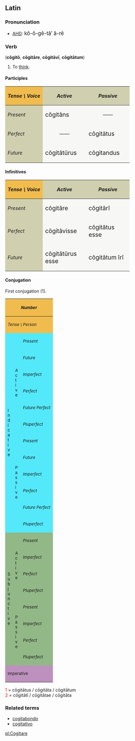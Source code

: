 ==Latin==
===Pronunciation===
*[[AHD]]: <big> k&#335;-&#335;-g&#275;-t&#259;&prime; &#259;-r&#277; </big>

===Verb===
('''c&#333;git&#333;''', '''c&#333;git&#257;re''', '''c&#333;git&#257;v&#299;''', '''c&#333;git&#257;tum''')
# To [[think]].

====Participles====
{| cellpadding="5" border="1"
!style="background:#F1BC4E;"| ''Tense \ Voice''
!style="background:#D0D0B0;"| ''Active''
!style="background:#D0D0B0;"| ''Passive''
|-
!style="background:#D0D0B0;"| ''Present''
|style="background:#F7F7F5;" width=125px| <big> c&#333;git&#257;ns
|style="background:#F7F7F5;" align="center" width=125px| &mdash;&mdash;
|-
!style="background:#D0D0B0;"| ''Perfect''
|style="background:#F7F7F5;" align="center"| &mdash;&mdash;
|style="background:#F7F7F5;"| <big> c&#333;git&#257;tus
|-
!style="background:#D0D0B0;"| ''Future''
|style="background:#F7F7F5;"| <big> c&#333;git&#257;t&#363;rus
|style="background:#F7F7F5;"| <big> c&#333;gitandus
|}

====Infinitives====
{| cellpadding="5" border="1"
!style="background:#F1BC4E;"| ''Tense \ Voice''
!style="background:#D0D0B0;"| ''Active''
!style="background:#D0D0B0;"| ''Passive''
|-
!style="background:#D0D0B0;"| ''Present''
|style="background:#F7F7F5;" width=125px| <big> c&#333;git&#257;re
|style="background:#F7F7F5;" width=125px| <big> c&#333;git&#257;r&#299;
|-
!style="background:#D0D0B0;"| ''Perfect''
|style="background:#F7F7F5;"| <big> c&#333;git&#257;visse
|style="background:#F7F7F5;"| <big> c&#333;git&#257;tus esse
|-
!style="background:#D0D0B0;"| ''Future''
|style="background:#F7F7F5;"| <big> c&#333;git&#257;t&#363;rus esse
|style="background:#F7F7F5;"| <big> c&#333;git&#257;tum &#299;r&#299;
|}

====Conjugation====
First conjugation (1).
{| border="1" cellpadding="2"
!style="background:#F1BC4E;" colspan=3| <small>''Number''
!style="background:#F1BC4E;" colspan=3| <small>''Singular''
!style="background:#F1BC4E;" colspan=3| <small>''Plural''
|-
!style="background:#F1BC4E;" colspan=3| <small>''Tense \ Person''
!style="background:#F1BC4E;"| <small>''1.''
!style="background:#F1BC4E;"| <small>''2.''
!style="background:#F1BC4E;"| <small>''3.''
!style="background:#F1BC4E;"| <small>''11.''
!style="background:#F1BC4E;"| <small>''22.''
!style="background:#F1BC4E;"| <small>''33.''
|-
!style="background:#54E9FA;" rowspan=12|<small>I<br>n<br>d<br>i<br>c<br>a<br>t<br>i<br>v<br>e
!style="background:#54E9FA;" rowspan=6|<small>A<br>c<br>t<br>i<br>v<br>e
!style="background:#54E9FA;"|<small>''Present''
|style="background:#FBFCE4;"|c&#333;git&#333;
|style="background:#FBFCE4;"|c&#333;git&#257;s
|style="background:#FBFCE4;"|c&#333;gitat
|style="background:#FBFCE4;"|c&#333;git&#257;mus
|style="background:#FBFCE4;"|c&#333;git&#257;tis
|style="background:#FBFCE4;"|c&#333;gitant
|-
!style="background:#54E9FA;"| <small>''Future''
|style="background:#FBFCE4;"|c&#333;git&#257;b&#333;
|style="background:#FBFCE4;"|c&#333;git&#257;bis
|style="background:#FBFCE4;"|c&#333;git&#257;bit
|style="background:#FBFCE4;"|c&#333;git&#257;bimus
|style="background:#FBFCE4;"|c&#333;git&#257;bitis
|style="background:#FBFCE4;"|c&#333;git&#257;bunt
|-
!style="background:#54E9FA;"| <small>''Imperfect''
|style="background:#FBFCE4;"|c&#333;git&#257;bam
|style="background:#FBFCE4;"|c&#333;git&#257;b&#257;s
|style="background:#FBFCE4;"|c&#333;git&#257;bat
|style="background:#FBFCE4;"|c&#333;git&#257;b&#257;mus
|style="background:#FBFCE4;"|c&#333;git&#257;b&#257;tis
|style="background:#FBFCE4;"|c&#333;git&#257;bant
|-
!style="background:#54E9FA;"| <small>''Perfect''
|style="background:#FBFCE4;"|c&#333;git&#257;v&#299;
|style="background:#FBFCE4;"|c&#333;git&#257;vist&#299;
|style="background:#FBFCE4;"|c&#333;git&#257;vit
|style="background:#FBFCE4;"|c&#333;git&#257;vimus
|style="background:#FBFCE4;"|c&#333;git&#257;vistis
|style="background:#FBFCE4;"|c&#333;git&#257;v&#275;runt
|-
!style="background:#54E9FA;"| <small>''Future Perfect''
|style="background:#FBFCE4;"|c&#333;git&#257;ver&#333;
|style="background:#FBFCE4;"|c&#333;git&#257;veris
|style="background:#FBFCE4;"|c&#333;git&#257;verit
|style="background:#FBFCE4;"|c&#333;git&#257;verimus
|style="background:#FBFCE4;"|c&#333;git&#257;veritis
|style="background:#FBFCE4;"|c&#333;git&#257;verint
|-
!style="background:#54E9FA;"| <small>''Pluperfect''
|style="background:#FBFCE4;"|c&#333;git&#257;veram
|style="background:#FBFCE4;"|c&#333;git&#257;ver&#257;s
|style="background:#FBFCE4;"|c&#333;git&#257;verat
|style="background:#FBFCE4;"|c&#333;git&#257;ver&#257;mus
|style="background:#FBFCE4;"|c&#333;git&#257;ver&#257;tis
|style="background:#FBFCE4;"|c&#333;git&#257;verant
|-
!style="background:#54E9FA;" rowspan=6| <small>P<br>a<br>s<br>s<br>i<br>v<br>e
!style="background:#54E9FA;"|<small>''Present''
|style="background:#FBFCE4;"|c&#333;gitor
|style="background:#FBFCE4;"|c&#333;git&#257;ris
|style="background:#FBFCE4;"|c&#333;git&#257;tur
|style="background:#FBFCE4;"|c&#333;git&#257;mur
|style="background:#FBFCE4;"|c&#333;git&#257;min&#299;
|style="background:#FBFCE4;"|c&#333;gitantur
|-
!style="background:#54E9FA;"|<small>''Future''
|style="background:#FBFCE4;"|c&#333;git&#257;bor
|style="background:#FBFCE4;"|c&#333;git&#257;beris
|style="background:#FBFCE4;"|c&#333;git&#257;bitur
|style="background:#FBFCE4;"|c&#333;git&#257;bimur
|style="background:#FBFCE4;"|c&#333;git&#257;bimin&#299;
|style="background:#FBFCE4;"|c&#333;git&#257;buntur
|-
!style="background:#54E9FA;"|<small>''Imperfect''
|style="background:#FBFCE4;"|c&#333;git&#257;bar
|style="background:#FBFCE4;"|c&#333;git&#257;b&#257;ris
|style="background:#FBFCE4;"|c&#333;git&#257;b&#257;tur
|style="background:#FBFCE4;"|c&#333;git&#257;b&#257;mur
|style="background:#FBFCE4;"|c&#333;git&#257;b&#257;min&#299;
|style="background:#FBFCE4;"|c&#333;git&#257;bantur
|-
!style="background:#54E9FA;"|<small>''Perfect''
|style="background:#FBFCE4;"|c&#333;git&#257;tus<font color="red"><sup>1</sup></font><br>sum
|style="background:#FBFCE4;"|c&#333;git&#257;tus<font color="red"><sup>1</sup></font><br>es
|style="background:#FBFCE4;"|c&#333;git&#257;tus<font color="red"><sup>1</sup></font><br>est
|style="background:#FBFCE4;"|c&#333;git&#257;t&#299; <font color="red"><sup>2</sup></font><br>sumus
|style="background:#FBFCE4;"|c&#333;git&#257;t&#299; <font color="red"><sup>2</sup></font><br>estis
|style="background:#FBFCE4;"|c&#333;git&#257;t&#299; <font color="red"><sup>2</sup></font><br>sunt
|-
!style="background:#54E9FA;"|<small>''Future Perfect''
|style="background:#FBFCE4;"|c&#333;git&#257;tus<font color="red"><sup>1</sup></font><br>er&#333;
|style="background:#FBFCE4;"|c&#333;git&#257;tus<font color="red"><sup>1</sup></font><br>eris
|style="background:#FBFCE4;"|c&#333;git&#257;tus<font color="red"><sup>1</sup></font><br>erit
|style="background:#FBFCE4;"|c&#333;git&#257;t&#299; <font color="red"><sup>2</sup></font><br>erimus
|style="background:#FBFCE4;"|c&#333;git&#257;t&#299; <font color="red"><sup>2</sup></font><br>eritis
|style="background:#FBFCE4;"|c&#333;git&#257;t&#299; <font color="red"><sup>2</sup></font><br>erunt
|-
!style="background:#54E9FA;"|<small>''Pluperfect''
|style="background:#FBFCE4;"|c&#333;git&#257;tus<font color="red"><sup>1</sup></font><br>eram
|style="background:#FBFCE4;"|c&#333;git&#257;tus<font color="red"><sup>1</sup></font><br>er&#257;s
|style="background:#FBFCE4;"|c&#333;git&#257;tus<font color="red"><sup>1</sup></font><br>erat
|style="background:#FBFCE4;"|c&#333;git&#257;t&#299; <font color="red"><sup>2</sup></font><br>er&#257;mus
|style="background:#FBFCE4;"|c&#333;git&#257;t&#299; <font color="red"><sup>2</sup></font><br>er&#257;tis
|style="background:#FBFCE4;"|c&#333;git&#257;t&#299; <font color="red"><sup>2</sup></font><br>erant
|-
!style="background:#92B887;" rowspan=8|<small>S<br>u<br>b<br>j<br>u<br>n<br>c<br>t<br>i<br>v<br>e
!style="background:#92B887;" rowspan=4|<small>A<br>c<br>t<br>i<br>v<br>e
!style="background:#92B887;"|<small>''Present''
|style="background:#E7FEE9;"| c&#333;gitem
|style="background:#E7FEE9;"| c&#333;git&#275;s
|style="background:#E7FEE9;"| c&#333;gitet
|style="background:#E7FEE9;"| c&#333;git&#275;mus
|style="background:#E7FEE9;"| c&#333;git&#275;tis
|style="background:#E7FEE9;"| c&#333;gitent
|-
!style="background:#92B887;"|<small>''Imperfect''
|style="background:#E7FEE9;"| c&#333;git&#257;rem
|style="background:#E7FEE9;"| c&#333;git&#257;r&#275;s
|style="background:#E7FEE9;"| c&#333;git&#257;ret
|style="background:#E7FEE9;"| c&#333;git&#257;r&#275;mus
|style="background:#E7FEE9;"| c&#333;git&#257;r&#275;tis
|style="background:#E7FEE9;"| c&#333;git&#257;rent
|-
!style="background:#92B887;"|<small>''Perfect''
|style="background:#E7FEE9;"| c&#333;git&#257;verim
|style="background:#E7FEE9;"| c&#333;git&#257;ver&#299;s
|style="background:#E7FEE9;"| c&#333;git&#257;verit
|style="background:#E7FEE9;"| c&#333;git&#257;ver&#299;mus
|style="background:#E7FEE9;"| c&#333;git&#257;ver&#299;tis
|style="background:#E7FEE9;"| c&#333;git&#257;verint
|-
!style="background:#92B887;"|<small>''Pluperfect''
|style="background:#E7FEE9;"| c&#333;git&#257;vissem
|style="background:#E7FEE9;"| c&#333;git&#257;viss&#275;s
|style="background:#E7FEE9;"| c&#333;git&#257;visset
|style="background:#E7FEE9;"| c&#333;git&#257;viss&#275;mus
|style="background:#E7FEE9;"| c&#333;git&#257;viss&#275;tis
|style="background:#E7FEE9;"| c&#333;git&#257;vissent
|-
!style="background:#92B887;" rowspan=4|<small>P<br>a<br>s<br>s<br>i<br>v<br>e
!style="background:#92B887;"|<small>''Present''
|style="background:#E7FEE9;"| c&#333;giter
|style="background:#E7FEE9;"| c&#333;git&#275;ris
|style="background:#E7FEE9;"| c&#333;git&#275;tur
|style="background:#E7FEE9;"| c&#333;git&#275;mur
|style="background:#E7FEE9;"| c&#333;git&#275;min&#299;
|style="background:#E7FEE9;"| c&#333;gitentur
|-
!style="background:#92B887;"|<small>''Imperfect''
|style="background:#E7FEE9;"| c&#333;git&#257;rer
|style="background:#E7FEE9;"| c&#333;git&#257;r&#275;ris
|style="background:#E7FEE9;"| c&#333;git&#257;r&#275;tur
|style="background:#E7FEE9;"| c&#333;git&#257;r&#275;mur
|style="background:#E7FEE9;"| c&#333;git&#257;r&#275;min&#299;
|style="background:#E7FEE9;"| c&#333;git&#257;rentur
|-
!style="background:#92B887;"|<small>''Perfect''
|style="background:#E7FEE9;"|c&#333;git&#257;tus<font color="red"><sup>1</sup></font><br>sim
|style="background:#E7FEE9;"|c&#333;git&#257;tus<font color="red"><sup>1</sup></font><br>s&#299;s
|style="background:#E7FEE9;"|c&#333;git&#257;tus<font color="red"><sup>1</sup></font><br>sit
|style="background:#E7FEE9;"|c&#333;git&#257;t&#299; <font color="red"><sup>2</sup></font><br>s&#299;mus
|style="background:#E7FEE9;"|c&#333;git&#257;t&#299; <font color="red"><sup>2</sup></font><br>s&#299;tis
|style="background:#E7FEE9;"|c&#333;git&#257;t&#299; <font color="red"><sup>2</sup></font><br>sint
|-
!style="background:#92B887;"|<small>''Pluperfect''
|style="background:#E7FEE9;"|c&#333;git&#257;tus<font color="red"><sup>1</sup></font><br>essem
|style="background:#E7FEE9;"|c&#333;git&#257;tus<font color="red"><sup>1</sup></font><br>ess&#275;s
|style="background:#E7FEE9;"|c&#333;git&#257;tus<font color="red"><sup>1</sup></font><br>esset
|style="background:#E7FEE9;"|c&#333;git&#257;t&#299; <font color="red"><sup>2</sup></font><br>ess&#275;mus
|style="background:#E7FEE9;"|c&#333;git&#257;t&#299; <font color="red"><sup>2</sup></font><br>ess&#275;tis
|style="background:#E7FEE9;"|c&#333;git&#257;t&#299; <font color="red"><sup>2</sup></font><br>essent
|-
!style="background:#BD91BD;" colspan=3| <small>Imperative
|style="background:#FCF2E9;" align="center"|&mdash;&mdash;
|style="background:#FCF2E9;"| c&#333;git&#257;
|style="background:#FCF2E9;" align="center"|&mdash;&mdash;
|style="background:#FCF2E9;" align="center"|&mdash;&mdash;
|style="background:#FCF2E9;"| c&#333;git&#257;te
|style="background:#FCF2E9;" align="center"|&mdash;&mdash;
|}
<font color="red"> 1 </font> = c&#333;git&#257;tus / c&#333;git&#257;ta / c&#333;git&#257;tum <br>
<font color="red"> 2 </font> = c&#333;git&#257;t&#299; / c&#333;git&#257;tae / c&#333;git&#257;ta <br>

===Related terms===
*[[cogitabondo]]
*[[cogitativo]]

[[pl:Cogitare]]
